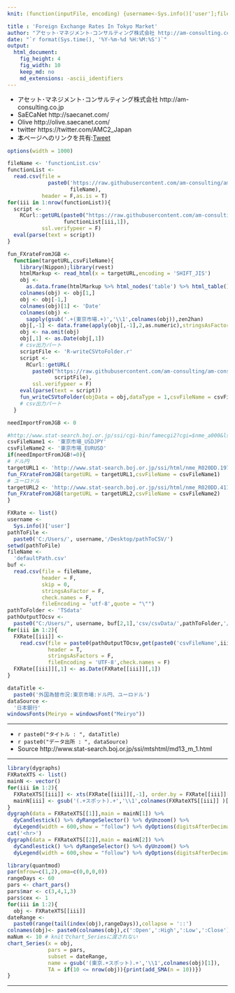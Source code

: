 ```yaml
---
knit: (function(inputFile, encoding) {username<-Sys.info()['user'];fileName<-'defaultPath.csv';pathToFile <-paste0('C:/Users/', username,'/Desktop/pathToCSV/');setwd(pathToFile);buf0<-read.csv(fileName,header = F,skip = 0,stringsAsFactor = F,check.names = F,fileEncoding = 'utf-8');timeStamp<-format(Sys.time(),'%Y%m%d%H%M%S');htmlName<-'ForeignExchangeRatesInTokyoMarket';rmarkdown::render(inputFile, encoding = encoding, output_file = paste0('C:/Users/',username,buf0[2,1],'charts/','am-consulting.co.jp-',htmlName,'.html')) })

title : 'Foreign Exchange Rates In Tokyo Market'
author: "アセット･マネジメント･コンサルティング株式会社 http://am-consulting.co.jp"
date: "`r format(Sys.time(), '%Y-%m-%d %H:%M:%S')`"
output: 
  html_document:
    fig_height: 4
    fig_width: 10
    keep_md: no
    md_extensions: -ascii_identifiers
---
```

<link href="http://knowledgevault.saecanet.com/components/rmarkdown-html.css" rel="stylesheet">
<style>.main-container {max-width : 1000px;}</style>
<script src="http://knowledgevault.saecanet.com/components/JavascriptCode.js"></script>

- アセット･マネジメント･コンサルティング株式会社 http://am-consulting.co.jp
- SaECaNet http://saecanet.com/
- Olive http://olive.saecanet.com/
- twitter https://twitter.com/AMC2_Japan
- 本ページへのリンクを共有:<a href="https://twitter.com/share" class="twitter-share-button" data-via="AMC2_Japan" data-size="large">Tweet</a> <script>!function(d,s,id){var js,fjs=d.getElementsByTagName(s)[0],p=/^http:/.test(d.location)?'http':'https';if(!d.getElementById(id)){js=d.createElement(s);js.id=id;js.src=p+'://platform.twitter.com/widgets.js';fjs.parentNode.insertBefore(js,fjs);}}(document, 'script', 'twitter-wjs');</script>

```r
options(width = 1000)
```

```r
fileName <- 'functionList.csv'
functionList <-
  read.csv(file = 
             paste0('https://raw.githubusercontent.com/am-consulting/am-consulting.github.io/master/csv/',
                    fileName),
           header = F,as.is = T)
for(iii in 1:nrow(functionList)){
  script <- 
    RCurl::getURL(paste0("https://raw.githubusercontent.com/am-consulting/am-consulting.github.io/master/", 
                  functionList[iii,1]),
           ssl.verifypeer = F)
  eval(parse(text = script))
}
```

```r
fun_FXrateFromJGB <- 
  function(targetURL,csvFileName){
    library(Nippon);library(rvest)
    htmlMarkup <- read_html(x = targetURL,encoding = 'SHIFT_JIS')
    obj <-
      as.data.frame(htmlMarkup %>% html_nodes('table') %>% html_table())
    colnames(obj) <- obj[1,]
    obj <- obj[-1,]
    colnames(obj)[1] <- 'Date'
    colnames(obj) <- 
      sapply(gsub('.+(東京市場.+)','\\1',colnames(obj)),zen2han)
    obj[,-1] <- data.frame(apply(obj[,-1],2,as.numeric),stringsAsFactors = F,check.names = F)
    obj <- na.omit(obj)
    obj[,1] <- as.Date(obj[,1])
    # csv出力パート
    scriptFile <- 'R-writeCSVtoFolder.r'
    script <-
      RCurl::getURL(
        paste0("https://raw.githubusercontent.com/am-consulting/am-consulting.github.io/master/",
               scriptFile),
        ssl.verifypeer = F)
    eval(parse(text = script))
    fun_writeCSVtoFolder(objData = obj,dataType = 1,csvFileName = csvFileName)
    # csv出力パート
  }
```

```r
needImportFromJGB <- 0
```

```r
#http://www.stat-search.boj.or.jp/ssi/cgi-bin/famecgi2?cgi=$nme_a000&lstSelection=FM08
csvFileName1 <- '東京市場_USDJPY'
csvFileName2 <- '東京市場_EURUSD'
if(needImportFromJGB!=0){
# ドル円
targetURL1 <- 'http://www.stat-search.boj.or.jp/ssi/html/nme_R020DD.19789.20170512124347.01.html'
fun_FXrateFromJGB(targetURL = targetURL1,csvFileName = csvFileName1)
# ユーロドル
targetURL2 <- 'http://www.stat-search.boj.or.jp/ssi/html/nme_R020DD.4119.20170512124513.02.html'
fun_FXrateFromJGB(targetURL = targetURL2,csvFileName = csvFileName2)
}
```

```r
FXRate <- list()
username <-
  Sys.info()['user']
pathToFile <-
  paste0('C:/Users/', username,'/Desktop/pathToCSV/')
setwd(pathToFile)
fileName <-
  'defaultPath.csv'
buf <-
  read.csv(file = fileName,
           header = F,
           skip = 0,
           stringsAsFactor = F,
           check.names = F,
           fileEncoding = 'utf-8',quote = "\"")
pathToFolder <- 'TSdata'
pathOutputTOcsv <-
  paste0("C:/Users/", username, buf[2,1],'csv/csvData/',pathToFolder,'/')
for(iii in 1:2){
  FXRate[[iii]] <-
    read.csv(file = paste0(pathOutputTOcsv,get(paste0('csvFileName',iii)),'.csv'),
             header = T,
             stringsAsFactors = F,
             fileEncoding = 'UTF-8',check.names = F)
  FXRate[[iii]][,1] <- as.Date(FXRate[[iii]][,1])
}
```

```r
dataTitle <- 
  paste0('外国為替市況:東京市場:ドル円、ユーロドル')
dataSource <- 
  '日本銀行'
windowsFonts(Meiryo = windowsFont("Meiryo"))
```

***

- `r paste0("タイトル : ", dataTitle)`
- `r paste0("データ出所 : ", dataSource)`
- Source http://www.stat-search.boj.or.jp/ssi/mtshtml/md13_m_1.html

***

```r
library(dygraphs)
FXRateXTS <- list()
mainN <- vector()
for(iii in 1:2){
  FXRateXTS[[iii]] <- xts(FXRate[[iii]][,-1], order.by = FXRate[[iii]][,1])
  mainN[iii] <- gsub('(.+スポット).+','\\1',colnames(FXRateXTS[[iii]] )[1])
}
dygraph(data = FXRateXTS[[1]],main = mainN[1]) %>% 
  dyCandlestick() %>% dyRangeSelector() %>% dyUnzoom() %>% 
  dyLegend(width = 600,show = "follow") %>% dyOptions(digitsAfterDecimal = 15)
cat('<hr>')
dygraph(data = FXRateXTS[[2]],main = mainN[2]) %>% 
  dyCandlestick() %>% dyRangeSelector() %>% dyUnzoom() %>% 
  dyLegend(width = 600,show = "follow") %>% dyOptions(digitsAfterDecimal = 15)
```

```r
library(quantmod)
par(mfrow=c(1,2),oma=c(0,0,0,0))
rangeDays <- 60
pars <- chart_pars()
pars$mar <- c(3,4,1,3)
pars$cex <- 1
for(iii in 1:2){
  obj <- FXRateXTS[[iii]]
dateRange <-
  paste0(range(tail(index(obj),rangeDays)),collapse = '::')
colnames(obj)<- paste0(colnames(obj),c(':Open',':High',':Low',':Close'))
maNum <- 10 # knitでchart_Seriesに渡されない
chart_Series(x = obj,
             pars = pars,
             subset = dateRange,
             name = gsub('(東京.+スポット).+','\\1',colnames(obj)[1]),
             TA = if(10 <= nrow(obj)){print(add_SMA(n = 10))})
}
```

***
<script>MakeNegative()</script>
<script>
  (function(i,s,o,g,r,a,m){i['GoogleAnalyticsObject']=r;i[r]=i[r]||function(){
  (i[r].q=i[r].q||[]).push(arguments)},i[r].l=1*new Date();a=s.createElement(o),
  m=s.getElementsByTagName(o)[0];a.async=1;a.src=g;m.parentNode.insertBefore(a,m)
  })(window,document,'script','https://www.google-analytics.com/analytics.js','ga');

  ga('create', 'UA-3077339-5', 'auto');
  ga('send', 'pageview');

</script>
